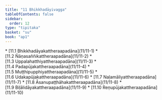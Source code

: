 ```yaml
---
title: "11 Bhikkhadāyivagga"
tableOfContents: false
sidebar:
  order: 12
type: "tipitaka"
basket: "su"
book: "ap1"
---
```



<DynamicBreadcrumb />



<TableOfContents book="ap1" section="11">
* [11.1 Bhikkhadāyakattheraapadāna](11/11-1)
* [11.2 Ñāṇasaññikattheraapadāna](11/11-2)
* [11.3 Uppalahatthiyattheraapadāna](11/11-3)
* [11.4 Padapūjakattheraapadāna](11/11-4)
* [11.5 Muṭṭhipupphiyattheraapadāna](11/11-5)
* [11.6 Udakapūjakattheraapadāna](11/11-6)
* [11.7 Naḷamāliyattheraapadāna](11/11-7)
* [11.8 Āsanupaṭṭhāhakattheraapadāna](11/11-8)
* [11.9 Biḷālidāyakattheraapadāna](11/11-9)
* [11.10 Reṇupūjakattheraapadāna](11/11-10)
</TableOfContents>